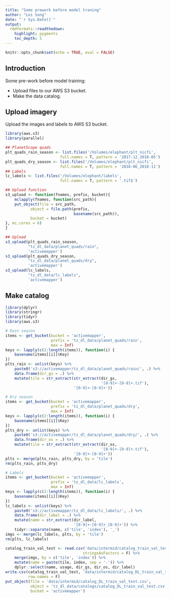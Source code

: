 ```yaml
---
title: "Some prework before model traning"
author: "Lei Song"
date: "`r Sys.Date()`"
output: 
  rmdformats::readthedown:
    highlight: pygments
    toc_depth: 5
---
```


```r
knitr::opts_chunk$set(echo = TRUE, eval = FALSE)
```

## Introduction
Some pre-work before model training:

- Upload files to our AWS S3 bucket.
- Make the data catalog.

## Upload imagery
Upload the images and labels to AWS S3 bucket.

```r
library(aws.s3)
library(parallel)

## PlanetScope quads
plt_quads_rain_season <- list.files('/Volumes/elephant/plt_nicfi',
                        full.names = T, pattern = '2017-12_2018-05')
plt_quads_dry_season <- list.files('/Volumes/elephant/plt_nicfi',
                        full.names = T, pattern = '2018-06_2018-11')
## Labels
lc_labels <- list.files('/Volumes/elephant/labels',
                        full.names = T, pattern = '.tif$')

## Upload function
s3_upload <- function(fnames, prefix, bucket){
    mclapply(fnames, function(src_path){
    put_object(file = src_path, 
           object = file.path(prefix, 
                              basename(src_path)), 
           bucket = bucket)
}, mc.cores = 6)
}

## Upload
s3_upload(plt_quads_rain_season, 
          "tz_dl_data/planet_quads/rain", 
          'activemapper')
s3_upload(plt_quads_dry_season, 
          "tz_dl_data/planet_quads/dry", 
          'activemapper')
s3_upload(lc_labels, 
          "tz_dl_data/lc_labels", 
          'activemapper')
```

## Make catalog

```r
library(dplyr)
library(stringr)
library(tidyr)
library(aws.s3)

# Rain season
items <- get_bucket(bucket = 'activemapper', 
                    prefix = 'tz_dl_data/planet_quads/rain', 
                    max = Inf)
keys <- lapply(c(2:length(items)), function(i) {
    basename(items[[i]]$Key)
})
plts_rain <- unlist(keys) %>% 
    paste0('s3://activemapper/tz_dl_data/planet_quads/rain/', .) %>% 
    data.frame(dir_gs = .) %>% 
    mutate(tile = str_extract(str_extract(dir_gs, 
                                          '[0-9]+-[0-9]+.tif'), 
                              '[0-9]+-[0-9]+'))

# Dry season
items <- get_bucket(bucket = 'activemapper', 
                    prefix = 'tz_dl_data/planet_quads/dry', 
                    max = Inf)
keys <- lapply(c(2:length(items)), function(i) {
    basename(items[[i]]$Key)
})
plts_dry <- unlist(keys) %>% 
    paste0('s3://activemapper/tz_dl_data/planet_quads/dry/', .) %>% 
    data.frame(dir_os = .) %>% 
    mutate(tile = str_extract(str_extract(dir_os, 
                                          '[0-9]+-[0-9]+.tif'), 
                              '[0-9]+-[0-9]+'))
plts <- merge(plts_rain, plts_dry, by = 'tile')
rm(plts_rain, plts_dry)

# Labels
items <- get_bucket(bucket = 'activemapper', 
                    prefix = 'tz_dl_data/lc_labels', 
                    max = Inf)
keys <- lapply(c(2:length(items)), function(i) {
    basename(items[[i]]$Key)
})
lc_labels <- unlist(keys) %>% 
    paste0('s3://activemapper/tz_dl_data/lc_labels/', .) %>% 
    data.frame(dir_label = .) %>% 
    mutate(name = str_extract(dir_label, 
                              '[0-9]+-[0-9]+_[0-9]+')) %>% 
    tidyr::separate(name, c('tile', 'index'), '_')
imgs <- merge(lc_labels, plts, by = 'tile')
rm(plts, lc_labels)

catalog_train_val_test <- read.csv('data/intermid/catalog_train_val_test.csv',
                                  stringsAsFactors = F) %>% 
    merge(imgs, by = c('tile', 'index')) %>% 
    mutate(name = paste(tile, index, sep = '-')) %>% 
    dplyr::select(name, usage, dir_gs, dir_os, dir_label)
write.csv(catalog_train_val_test, 'data/intermid/catalog_DL_train_val_test.csv',
          row.names = F)
put_object(file = 'data/intermid/catalog_DL_train_val_test.csv', 
           object = 'tz_dl_data/catalogs/catalog_DL_train_val_test.csv', 
           bucket = 'activemapper')
```
